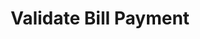 ---
title: "Validate Bill Payment"
openapi: "POST /api/bill-payment/account-validation/{biller_id}"
---